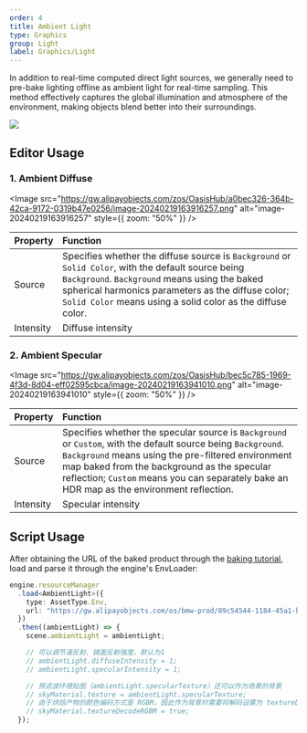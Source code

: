 ```yaml
---
order: 4
title: Ambient Light
type: Graphics
group: Light
label: Graphics/Light
---
```


In addition to real-time computed direct light sources, we generally need to pre-bake lighting offline as ambient light for real-time sampling. This method effectively captures the global illumination and atmosphere of the environment, making objects blend better into their surroundings.

<Image src="https://gw.alipayobjects.com/zos/OasisHub/23397353-5434-4bde-ace7-72c8731d5581/image-20231227151844040.png" />

## Editor Usage

### 1. Ambient Diffuse

<Image src="https://gw.alipayobjects.com/zos/OasisHub/a0bec326-364b-42ca-9172-0319b47e0256/image-20240219163916257.png" alt="image-20240219163916257" style={{ zoom: "50%" }} />

| Property | Function |
| :-- | :-- |
| Source | Specifies whether the diffuse source is `Background` or `Solid Color`, with the default source being `Background`. `Background` means using the baked spherical harmonics parameters as the diffuse color; `Solid Color` means using a solid color as the diffuse color. |
| Intensity | Diffuse intensity |

### 2. Ambient Specular

<Image src="https://gw.alipayobjects.com/zos/OasisHub/bec5c785-1969-4f3d-8d04-eff02595cbca/image-20240219163941010.png" alt="image-20240219163941010" style={{ zoom: "50%" }} />

| Property | Function |
| :-- | :-- |
| Source | Specifies whether the specular source is `Background` or `Custom`, with the default source being `Background`. `Background` means using the pre-filtered environment map baked from the background as the specular reflection; `Custom` means you can separately bake an HDR map as the environment reflection. |
| Intensity | Specular intensity |

## Script Usage

After obtaining the URL of the baked product through the [baking tutorial](/en/docs/graphics/light/bake/), load and parse it through the engine's EnvLoader:

```typescript
engine.resourceManager
  .load<AmbientLight>({
    type: AssetType.Env,
    url: "https://gw.alipayobjects.com/os/bmw-prod/89c54544-1184-45a1-b0f5-c0b17e5c3e68.bin"
  })
  .then((ambientLight) => {
    scene.ambientLight = ambientLight;

    // 可以调节漫反射、镜面反射强度，默认为1
    // ambientLight.diffuseIntensity = 1;
    // ambientLight.specularIntensity = 1;

    // 预滤波环境贴图（ambientLight.specularTexture）还可以作为场景的背景
    // skyMaterial.texture = ambientLight.specularTexture;
    // 由于烘焙产物的颜色编码方式是 RGBM，因此作为背景时需要将解码设置为 textureDecodeRGBM
    // skyMaterial.textureDecodeRGBM = true;
  });
```
